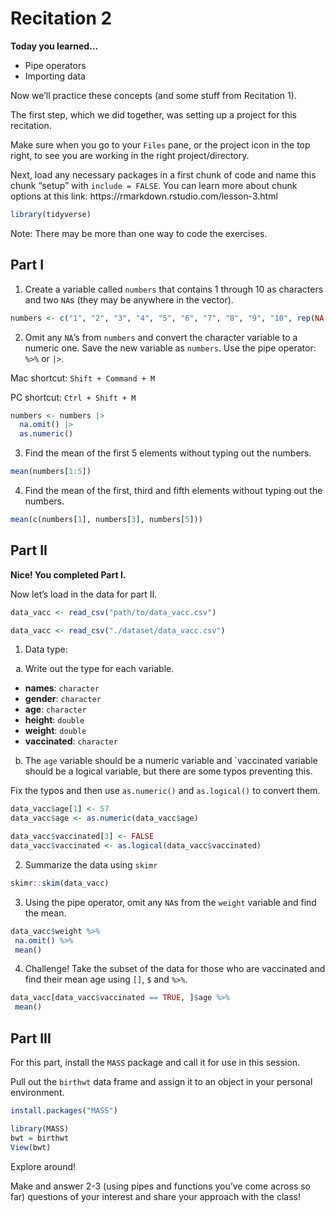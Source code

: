 # Recitation 2

__Today you learned...__

* Pipe operators
* Importing data

Now we'll practice these concepts (and some stuff from Recitation 1).

The first step, which we did together, was setting up a project for this recitation. 

Make sure when you go to your `Files` pane, or the project icon in the top right, to see you are working in the right project/directory.

Next, load any necessary packages in a first chunk of code and name this chunk "setup" with `include = FALSE`. You can learn more about chunk options at this link: https://rmarkdown.rstudio.com/lesson-3.html

```r
library(tidyverse)
```

Note: There may be more than one way to code the exercises.

## Part I

1. Create a variable called `numbers` that contains 1 through 10 as characters and two
`NA`s (they may be anywhere in the vector).

```r
numbers <- c("1", "2", "3", "4", "5", "6", "7", "8", "9", "10", rep(NA, 2))
```

2. Omit any `NA`’s from `numbers` and convert the character variable to a numeric one. Save
the new variable as `numbers`. Use the pipe operator: `%>%` or `|>`. 

Mac shortcut: `Shift + Command + M`

PC shortcut: `Ctrl + Shift + M`

```r
numbers <- numbers |> 
  na.omit() |>
  as.numeric()
```

3. Find the mean of the first 5 elements without typing out the numbers. 

```r
mean(numbers[1:5])
```

4. Find the mean of the first, third and fifth elements without typing out the numbers.

```r
mean(c(numbers[1], numbers[3], numbers[5]))
```

## Part II

__Nice! You completed Part I.__ 

Now let's load in the data for part II.

```r
data_vacc <- read_csv("path/to/data_vacc.csv")
```

```r
data_vacc <- read_csv("./dataset/data_vacc.csv")
```


1. Data type:

(a) Write out the type for each variable.

* __names__: `character`
* __gender__: `character`
* __age__: `character`
* __height__: `double`
* __weight__: `double`
* __vaccinated__: `character`

(b) The `age` variable should be a numeric variable and `vaccinated variable
should be a logical variable, but there are some typos preventing this. 

Fix the typos and then use `as.numeric()` and `as.logical()` to convert them.

```r
data_vacc$age[1] <- 57
data_vacc$age <- as.numeric(data_vacc$age)

data_vacc$vaccinated[3] <- FALSE
data_vacc$vaccinated <- as.logical(data_vacc$vaccinated)
```

2. Summarize the data using `skimr`

```r
skimr::skim(data_vacc)
```

3. Using the pipe operator, omit any `NA`s from the `weight` variable and find the mean.

```r
data_vacc$weight %>%
 na.omit() %>%
 mean()
```

4. Challenge! Take the subset of the data for those who are vaccinated and find their
mean age using `[]`, `$` and `%>%`. 

```r
data_vacc[data_vacc$vaccinated == TRUE, ]$age %>%
 mean()
```


## Part III

For this part, install the `MASS` package and call it for use in this session. 

Pull out the `birthwt` data frame and assign it to an object in your personal environment. 
```r
install.packages("MASS")
```

```r
library(MASS)
bwt = birthwt
View(bwt)
```

Explore around! 

Make and answer 2-3 (using pipes and functions you've come across so far) questions of your interest and share your approach with the class! 
